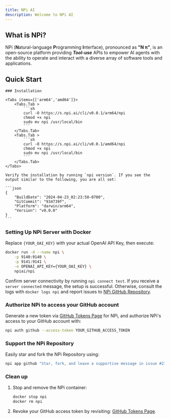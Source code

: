 ```yaml
---
title: NPi AI
description: Welcome to NPi AI
---
```



## What is NPi?

NPi (**N**atural-language **P**rogramming **I**nterface), pronounced as **"N π"**, is an open-source platform providing **_Tool-use_** APIs to empower AI agents with the ability to operate and interact with a diverse array of software tools and applications.

## Quick Start

<Steps>

    ### Installation

    <Tabs items={['arm64','amd64']}>
        <Tabs.Tab >
            ```sh
            curl -O https://s.npi.ai/cli/v0.0.1/arm64/npi
            chmod +x npi
            sudo mv npi /usr/local/bin
            ```
        </Tabs.Tab>
        <Tabs.Tab >
            ```sh
            curl -O https://s.npi.ai/cli/v0.0.1/amd64/npi
            chmod +x npi
            sudo mv npi /usr/local/bin
            ```
        </Tabs.Tab>
    </Tabs>

    Verify the installation by running `npi version`. If you see the output similar to the following, you are all set:

    ```json
    {
        "BuildDate": "2024-04-23_02:23:50-0700",
        "GitCommit": "934739f",
        "Platform": "darwin/arm64",
        "Version": "v0.0.0"
    }
    ```

### Setting Up NPi Server with Docker

Replace `{YOUR_OAI_KEY}` with your actual OpenAI API Key, then execute:

```sh
docker run -d --name npi \
    -p 9140:9140 \
    -p 9141:9141 \
    -e OPENAI_API_KEY={YOUR_OAI_KEY} \
    npiai/npi
```

Confirm server connectivity by running `npi connect test`. If you receive a `server connected` message, the setup is successful. Otherwise, consult the logs with `docker logs npi` and report issues to [NPi GitHub Repository](https://github.com/npi-ai/npi/issues/new).

### Authorize NPi to access your GitHub account

Generate a new token via [GitHub Tokens Page](https://github.com/settings/tokens) for NPi, and authorize NPi's access to your GitHub account with:

```sh
npi auth github --access-token YOUR_GITHUB_ACCESS_TOKEN
```

### Support the NPi Repository

Easily star and fork the NPi Repository using:

```sh
npi app github "Star, fork, and leave a supportive message in issue #27 of npi-ai/npi"
```

### Clean up
1. Stop and remove the NPi container:
    ```sh
    docker stop npi
    docker rm npi
    ```
2. Revoke your GitHub access token by revisiting: [GitHub Tokens Page](https://github.com/settings/tokens).


</Steps>
